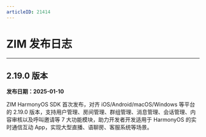 ```yaml
---
articleID: 21414
---
```


# ZIM 发布日志

- - -

## 2.19.0 版本

**发布日期：2025-01-10**

ZIM HarmonyOS SDK 首次发布，对齐 iOS/Android/macOS/Windows 等平台的 2.19.0 版本，支持用户管理、房间管理、群组管理、消息管理、会话管理、内容审核以及呼叫邀请等 7 大功能模块，助力开发者开发适用于 HarmonyOS 的实时通信互动 App，实现大型直播、语聊房、客服系统等场景。
